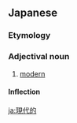 ==Japanese==
{{ja-kanjitab|げん|だい|てき|yomi=on}}

===Etymology===
{{suffix|現代|的|t1=modern|lang=ja|sort=けんだいてき'}}

===Adjectival noun===
{{ja-adj|げんだいてき|decl=na}}

# [[modern]]

====Inflection====
{{ja-na|げんだいてき}}

[[ja:現代的]]